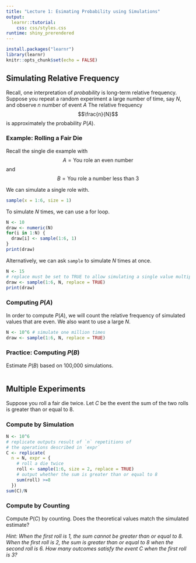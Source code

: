```yaml
---
title: "Lecture 1: Esimating Probability using Simulations"
output: 
  learnr::tutorial:
    css: css/styles.css
runtime: shiny_prerendered
---
```


<!-- 
Before running the document, make sure `learnr` package is available. 
If missing, you can install the package with `install.packages('learnr').

http://jupyter.utoronto.ca/hub/user-redirect/git-pull?repo=https%3A%2F%2Fgithub.com%2Fsta237%2Frlesson01&urlpath=shiny%2Frlesson01%2Frlesson01.Rmd&branch=main
-->

```r
install.packages("learnr")
library(learnr)
knitr::opts_chunk$set(echo = FALSE)
```


## Simulating Relative Frequency

Recall, one interpretation of _probability_ is long-term relative frequency. Suppose you repeat a random experiment a large number of time, say $N$, and observe $n$ number of event $A$ The relative frequency 
$$\frac{n}{N}$$ 
is approximately the probability $P(A)$.

### Example: Rolling a Fair Die 


Recall the single die example with
$$A=\text{You role an even number}$$
and
$$B=\text{You role a number less than 3}$$

We can simulate a single role with.

```r

sample(x = 1:6, size = 1)

```

To simulate $N$ times, we can use a for loop.

```r
N <- 10
draw <- numeric(N)
for(i in 1:N) {
  draw[i] <- sample(1:6, 1)
}
print(draw)
```

Alternatively, we can ask `sample` to simulate $N$ times at once.

```r
N <- 15
# replace must be set to TRUE to allow simulating a single value multiple times
draw <- sample(1:6, N, replace = TRUE) 
print(draw)
```

### Computing $P(A)$

In order to compute $P(A)$, we will count the relative frequency of simulated values that are even. We also want to use a large $N$.

```r
N <- 10^6 # simulate one million times
draw <- sample(1:6, N, replace = TRUE)


```


### Practice: Computing $P(B)$

Estimate $P(B)$ based on 100,000 simulations.

```r


```


## Multiple Experiments

Suppose you roll a fair die twice. Let $C$ be the event the sum of the two rolls is greater than or equal to 8.

### Compute by Simulation

```r
N <- 10^6
# replicate outputs result of `n` repetitions of 
# the operations described in `expr`
C <- replicate( 
  n = N, expr = {
    # roll a die twice
    roll <- sample(1:6, size = 2, replace = TRUE) 
    # output whether the sum is greater than or equal to 8
    sum(roll) >=8
  })
sum(C)/N
```

### Compute by Counting

Compute $P(C)$ by counting. Does the theoretical values match the simulated estimate?

_Hint: When the first roll is 1, the sum cannot be greater than or equal to 8. When the first roll is 2, the sum is greater than or equal to 8 when the second roll is 6. How many outcomes satisfy the event $C$ when the first roll is 3?_

